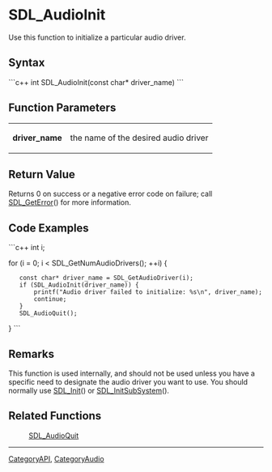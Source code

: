 <!-- pragma section-numbers off -->
<!-- pragma disable-camelcase -->

= SDL_AudioInit =
Use this function to initialize a particular audio driver.


== Syntax ==
```c++
int SDL_AudioInit(const char* driver_name)
```

== Function Parameters ==
{|
|'''driver_name'''
|the name of the desired audio driver
|}

== Return Value ==
Returns 0 on success or a negative error code on failure; call [[SDL_GetError]]() for more information.

== Code Examples ==
```c++
int i;

for (i = 0; i < SDL_GetNumAudioDrivers(); ++i) {
    const char* driver_name = SDL_GetAudioDriver(i);
    if (SDL_AudioInit(driver_name)) {
        printf("Audio driver failed to initialize: %s\n", driver_name);
        continue;
    }
    SDL_AudioQuit();
}
```

== Remarks ==
This function is used internally, and should not be used unless you have a specific need to designate the audio driver you want to use.  You should normally use [[SDL_Init]]() or [[SDL_InitSubSystem]]().

== Related Functions ==
:[[SDL_AudioQuit]]

----
[[CategoryAPI]], [[CategoryAudio]]
